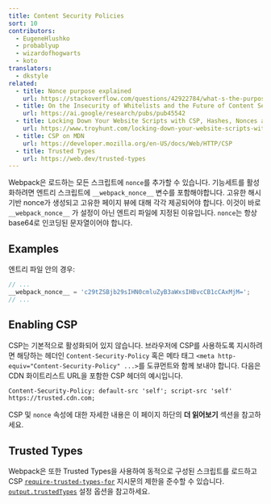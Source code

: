 ```yaml
---
title: Content Security Policies
sort: 10
contributors:
  - EugeneHlushko
  - probablyup
  - wizardofhogwarts
  - koto
translators:
  - dkstyle
related:
  - title: Nonce purpose explained
    url: https://stackoverflow.com/questions/42922784/what-s-the-purpose-of-the-html-nonce-attribute-for-script-and-style-elements
  - title: On the Insecurity of Whitelists and the Future of Content Security Policy
    url: https://ai.google/research/pubs/pub45542
  - title: Locking Down Your Website Scripts with CSP, Hashes, Nonces and Report URI
    url: https://www.troyhunt.com/locking-down-your-website-scripts-with-csp-hashes-nonces-and-report-uri/
  - title: CSP on MDN
    url: https://developer.mozilla.org/en-US/docs/Web/HTTP/CSP
  - title: Trusted Types
    url: https://web.dev/trusted-types
---
```


Webpack은 로드하는 모든 스크립트에 `nonce`를 추가할 수 있습니다. 기능세트를 활성화하려면 엔트리 스크립트에 `__webpack_nonce__` 변수를 포함해야합니다. 고유한 해시 기반 nonce가 생성되고 고유한 페이지 뷰에 대해 각각 제공되어야 합니다. 이것이 바로 `__webpack_nonce__` 가 설정이 아닌 엔트리 파일에 지정된 이유입니다. `nonce`는 항상 base64로 인코딩된 문자열이어야 합니다.

## Examples

엔트리 파일 안의 경우:

```js
// ...
__webpack_nonce__ = 'c29tZSBjb29sIHN0cmluZyB3aWxsIHBvcCB1cCAxMjM=';
// ...
```

## Enabling CSP

CSP는 기본적으로 활성화되어 있지 않습니다. 브라우저에 CSP를 사용하도록 지시하려면 해당하는 헤더인 `Content-Security-Policy` 혹은 메타 태그 `<meta http-equiv="Content-Security-Policy" ...>`를 도큐먼트와 함께 보내야 합니다. 다음은 CDN 화이트리스트 URL을 포함한 CSP 헤더의 예시입니다.

```html
Content-Security-Policy: default-src 'self'; script-src 'self'
https://trusted.cdn.com;
```

CSP 및 `nonce` 속성에 대한 자세한 내용은 이 페이지 하단의 **더 읽어보기** 섹션을 참고하세요.

## Trusted Types

Webpack은 또한 Trusted Types을 사용하여 동적으로 구성된 스크립트를 로드하고 CSP [`require-trusted-types-for`](https://developer.mozilla.org/en-US/docs/Web/HTTP/Headers/Content-Security-Policy/require-trusted-types-for) 지시문의 제한을 준수할 수 있습니다. [`output.trustedTypes`](/configuration/output/#outputtrustedtypes) 설정 옵션을 참고하세요.

